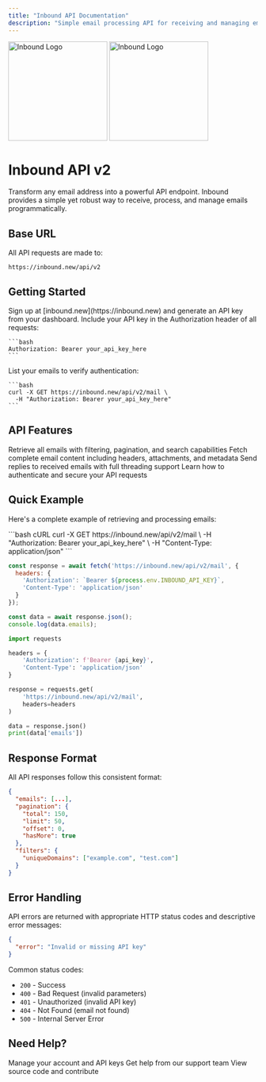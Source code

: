 ```yaml
---
title: "Inbound API Documentation"
description: "Simple email processing API for receiving and managing emails programmatically"
---
```


<img
  className="block dark:hidden"
  src="/logo/light.svg"
  alt="Inbound Logo"
  width="200"
/>
<img
  className="hidden dark:block"
  src="/logo/dark.svg"
  alt="Inbound Logo"
  width="200"
/>

# Inbound API v2

Transform any email address into a powerful API endpoint. Inbound provides a simple yet robust way to receive, process, and manage emails programmatically.

## Base URL

All API requests are made to:

```
https://inbound.new/api/v2
```

## Getting Started

<Steps>
  <Step title="Get Your API Key">
    Sign up at [inbound.new](https://inbound.new) and generate an API key from your dashboard.
  </Step>
  
  <Step title="Set Up Authentication">
    Include your API key in the Authorization header of all requests:
    
    ```bash
    Authorization: Bearer your_api_key_here
    ```
  </Step>
  
  <Step title="Make Your First Request">
    List your emails to verify authentication:
    
    ```bash
    curl -X GET https://inbound.new/api/v2/mail \
      -H "Authorization: Bearer your_api_key_here"
    ```
  </Step>
</Steps>

## API Features

<CardGroup cols={2}>
  <Card title="List Emails" icon="envelope" href="/api-reference/mail/list-emails">
    Retrieve all emails with filtering, pagination, and search capabilities
  </Card>
  
  <Card title="Get Email Details" icon="eye" href="/api-reference/mail/get-email">
    Fetch complete email content including headers, attachments, and metadata
  </Card>
  
  <Card title="Reply to Emails" icon="reply" href="/api-reference/mail/reply-to-email">
    Send replies to received emails with full threading support
  </Card>
  
  <Card title="Authentication" icon="key" href="/authentication">
    Learn how to authenticate and secure your API requests
  </Card>
</CardGroup>

## Quick Example

Here's a complete example of retrieving and processing emails:

<CodeGroup>
```bash cURL
curl -X GET https://inbound.new/api/v2/mail \
  -H "Authorization: Bearer your_api_key_here" \
  -H "Content-Type: application/json"
```

```javascript JavaScript
const response = await fetch('https://inbound.new/api/v2/mail', {
  headers: {
    'Authorization': `Bearer ${process.env.INBOUND_API_KEY}`,
    'Content-Type': 'application/json'
  }
});

const data = await response.json();
console.log(data.emails);
```

```python Python
import requests

headers = {
    'Authorization': f'Bearer {api_key}',
    'Content-Type': 'application/json'
}

response = requests.get(
    'https://inbound.new/api/v2/mail',
    headers=headers
)

data = response.json()
print(data['emails'])
```
</CodeGroup>

## Response Format

All API responses follow this consistent format:

```json
{
  "emails": [...],
  "pagination": {
    "total": 150,
    "limit": 50,
    "offset": 0,
    "hasMore": true
  },
  "filters": {
    "uniqueDomains": ["example.com", "test.com"]
  }
}
```

## Error Handling

API errors are returned with appropriate HTTP status codes and descriptive error messages:

```json
{
  "error": "Invalid or missing API key"
}
```

Common status codes:
- `200` - Success
- `400` - Bad Request (invalid parameters)
- `401` - Unauthorized (invalid API key)
- `404` - Not Found (email not found)
- `500` - Internal Server Error

## Need Help?

<CardGroup cols={3}>
  <Card title="Dashboard" icon="chart-line" href="https://inbound.new/dashboard">
    Manage your account and API keys
  </Card>
  
  <Card title="Support" icon="envelope" href="mailto:support@inbound.run">
    Get help from our support team
  </Card>
  
  <Card title="GitHub" icon="github" href="https://github.com/r44vc0rp/inbound">
    View source code and contribute
  </Card>
</CardGroup>
